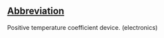 ==[[Wiktionary:List of acronyms and abbreviations|Abbreviation]]==

Positive temperature coefficient device. (electronics)